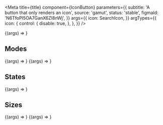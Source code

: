 

<Meta
  title={title}
  component={IconButton}
  parameters={{
    subtitle: 'A button that only renders an icon',
    source: 'gamut',
    status: 'stable',
    figmaId: 'N6TfoPI5OA7GanX6Zl8nWj',
  }}
  args={{
    icon: SearchIcon,
  }}
  argTypes={{
    icon: {
      control: {
        disable: true,
      },
    },
  }}
/>

<Canvas>
  <Story name="IconButton">{(args) => <IconButton {...args} />}</Story>
</Canvas>

<PropsTable story="IconButton" />

## Modes

<Canvas>
  <Story name="Light" args={{ mode: 'light' }}>
    {(args) => <IconButton {...args} />}
  </Story>
  <Story name="Dark" args={{ mode: 'dark' }}>
    {(args) => <IconButton {...args} />}
  </Story>
</Canvas>

## States

<Canvas>
  <Story name="Disabled" args={{ disabled: true }}>
    {(args) => <IconButton {...args} />}
  </Story>
</Canvas>

## Sizes

<Canvas>
  <Story name="Normal" args={{ size: 'normal' }}>
    {(args) => <IconButton {...args} />}
  </Story>
  <Story name="Small" args={{ size: 'small' }}>
    {(args) => <IconButton {...args} />}
  </Story>
</Canvas>
